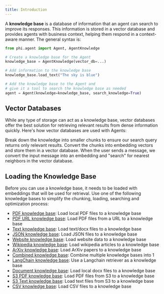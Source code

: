 ```yaml
---
title: Introduction
---
```


A **knowledge base** is a database of information that an agent can search to improve its responses. This information is stored in a vector database and provides agents with business context, helping them respond in a context-aware manner. The general syntax is:

```python
from phi.agent import Agent, AgentKnowledge

# Create a knowledge base for the Agent
knowledge_base = AgentKnowledge(vector_db=...)

# Add information to the knowledge base
knowledge_base.load_text("The sky is blue")

# Add the knowledge base to the Agent and
# give it a tool to search the knowledge base as needed
agent = Agent(knowledge=knowledge_base, search_knowledge=True)
```

## Vector Databases

While any type of storage can act as a knowledge base, vector databases offer the best solution for retrieving relevant results from dense information quickly. Here's how vector databases are used with Agents:

<Steps>
  <Step title="Chunk the information">
    Break down the knowledge into smaller chunks to ensure our search query
    returns only relevant results.
  </Step>
  <Step title="Load the knowledge base">
    Convert the chunks into embedding vectors and store them in a vector
    database.
  </Step>
  <Step title="Search the knowledge base">
    When the user sends a message, we convert the input message into an
    embedding and "search" for nearest neighbors in the vector database.
  </Step>
</Steps>

## Loading the Knowledge Base

Before you can use a knowledge base, it needs to be loaded with embeddings that will be used for retrieval. Use one of the following knowledge bases to simplify the chunking, loading, searching and optimization process:

- [PDF knowledge base](/knowledge/pdf): Load local PDF files to a knowledge base
- [PDF URL knowledge base](/knowledge/pdf-url): Load PDF files from a URL to a knowledge base
- [Text knowledge base](/knowledge/text): Load text/docx files to a knowledge base
- [JSON knowledge base](/knowledge/json): Load JSON files to a knowledge base
- [Website knowledge base](/knowledge/website): Load website data to a knowledge base
- [Wikipedia knowledge base](/knowledge/wikipedia): Load wikipedia articles to a knowledge base
- [ArXiv knowledge base](/knowledge/arxiv): Load ArXiv papers to a knowledge base
- [Combined knowledge base](/knowledge/combined): Combine multiple knowledge bases into 1
- [LangChain knowledge base](/knowledge/langchain): Use a Langchain retriever as a knowledge base
- [Document knowledge base](/knowledge/document): Load local docx files to a knowledge base
- [S3 PDF knowledge base](/knowledge/s3_pdf): Load PDF files from S3 to a knowledge base
- [S3 Text knowledge base](/knowledge/s3_text): Load text files from S3 to a knowledge base
- [CSV knowledge base](/knowledge/csv): Load CSV files to a knowledge base
